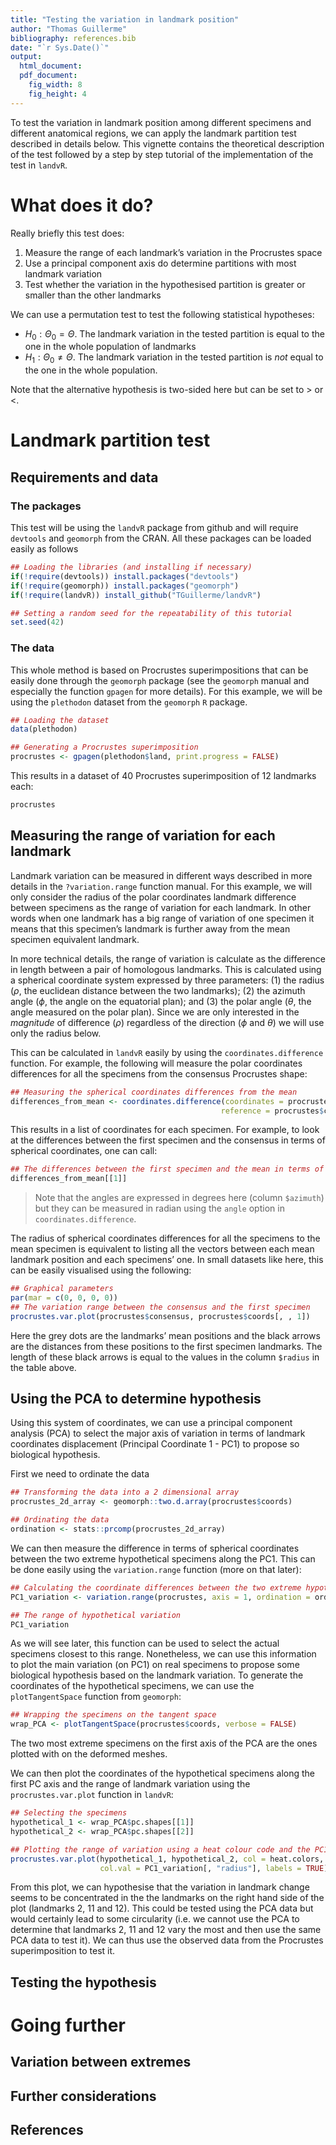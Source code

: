 ```yaml
---
title: "Testing the variation in landmark position"
author: "Thomas Guillerme"
bibliography: references.bib
date: "`r Sys.Date()`"
output:
  html_document:
  pdf_document:
    fig_width: 8
    fig_height: 4
---
```


To test the variation in landmark position among different specimens and different anatomical regions, we can apply the landmark partition test described in details below.
This vignette contains the theoretical description of the test followed by a step by step tutorial of the implementation of the test in `landvR`.

# What does it do?

Really briefly this test does:

 1. Measure the range of each landmark's variation in the Procrustes space
 2. Use a principal component axis do determine partitions with most landmark variation
 3. Test whether the variation in the hypothesised partition is greater or smaller than the other landmarks

We can use a permutation test to test the following statistical hypotheses:

 * $H_{0}: \Theta_{0} = \Theta$. The landmark variation in the tested partition is equal to the one in the whole population of landmarks
 * $H_{1}: \Theta_{0} \neq \Theta$. The landmark variation in the tested partition is _not_ equal to the one in the whole population.

Note that the alternative hypothesis is two-sided here but can be set to $>$ or $<$.

# Landmark partition test

## Requirements and data

### The packages

This test will be using the `landvR` package from github and will require `devtools` and `geomorph` from the CRAN.
All these packages can be loaded easily as follows

```r
## Loading the libraries (and installing if necessary)
if(!require(devtools)) install.packages("devtools")
if(!require(geomorph)) install.packages("geomorph")
if(!require(landvR)) install_github("TGuillerme/landvR")

## Setting a random seed for the repeatability of this tutorial
set.seed(42)
```

### The data

This whole method is based on Procrustes superimpositions that can be easily done through the `geomorph` package (see the `geomorph` manual and especially the function `gpagen` for more details).
For this example, we will be using the `plethodon` dataset from the `geomorph` `R` package.

```r
## Loading the dataset
data(plethodon)

## Generating a Procrustes superimposition
procrustes <- gpagen(plethodon$land, print.progress = FALSE)
```

This results in a dataset of 40 Procrustes superimposition of 12 landmarks each:

```r
procrustes
```

## Measuring the range of variation for each landmark

Landmark variation can be measured in different ways described in more details in the `?variation.range` function manual.
For this example, we will only consider the radius of the polar coordinates landmark difference between specimens as the range of variation for each landmark. In other words when one landmark has a big range of variation of one specimen it means that this specimen's landmark is further away from the mean specimen equivalent landmark.

In more technical details, the range of variation is calculate as the difference in length between a pair of homologous landmarks.
This is calculated using a spherical coordinate system expressed by three parameters: (1) the radius ($\rho$, the euclidean distance between the two landmarks); (2) the azimuth angle ($\phi$, the angle on the equatorial plan); and (3) the polar angle ($\theta$, the angle measured on the polar plan).
Since we are only interested in the _magnitude_ of difference ($\rho$) regardless of the direction ($\phi$ and $\theta$) we will use only the radius below.

This can be calculated in `landvR` easily by using the `coordinates.difference` function.
For example, the following will measure the polar coordinates differences for all the specimens from the consensus Procrustes shape:

```r
## Measuring the spherical coordinates differences from the mean
differences_from_mean <- coordinates.difference(coordinates = procrustes$coords,
                                               reference = procrustes$consensus, type = "spherical")
```

This results in a list of coordinates for each specimen.
For example, to look at the differences between the first specimen and the consensus in terms of spherical coordinates, one can call:

```r
## The differences between the first specimen and the mean in terms of spherical coordinates
differences_from_mean[[1]]
```

> Note that the angles are expressed in degrees here (column `$azimuth`) but they can be measured in radian using the `angle` option in `coordinates.difference`.

The radius of spherical coordinates differences for all the specimens to the mean specimen is equivalent to listing all the vectors between each mean landmark position and each specimens' one.
In small datasets like here, this can be easily visualised using the following:

```r
## Graphical parameters
par(mar = c(0, 0, 0, 0))
## The variation range between the consensus and the first specimen
procrustes.var.plot(procrustes$consensus, procrustes$coords[, , 1])
```

Here the grey dots are the landmarks' mean positions and the black arrows are the distances from these positions to the first specimen landmarks.
The length of these black arrows is equal to the values in the column `$radius` in the table above.

## Using the PCA to determine hypothesis

Using this system of coordinates, we can use a principal component analysis (PCA) to select the major axis of variation in terms of landmark coordinates displacement (Principal Coordinate 1 - PC1) to propose so biological hypothesis.

First we need to ordinate the data

```r
## Transforming the data into a 2 dimensional array
procrustes_2d_array <- geomorph::two.d.array(procrustes$coords)

## Ordinating the data
ordination <- stats::prcomp(procrustes_2d_array)
```

We can then measure the difference in terms of spherical coordinates between the two extreme hypothetical specimens along the PC1.
This can be done easily using the `variation.range` function (more on that later):

```r
## Calculating the coordinate differences between the two extreme hypothetical specimens on PC1
PC1_variation <- variation.range(procrustes, axis = 1, ordination = ordination, type = "spherical")

## The range of hypothetical variation
PC1_variation
```

As we will see later, this function can be used to select the actual specimens closest to this range.
Nonetheless, we can use this information to plot the main variation (on PC1) on real specimens to propose some biological hypothesis based on the landmark variation.
To generate the coordinates of the hypothetical specimens, we can use the `plotTangentSpace` function from `geomorph`:

```r
## Wrapping the specimens on the tangent space
wrap_PCA <- plotTangentSpace(procrustes$coords, verbose = FALSE)
```

The two most extreme specimens on the first axis of the PCA are the ones plotted with on the deformed meshes.

We can then plot the coordinates of the hypothetical specimens along the first PC axis and the range of landmark variation using the `procrustes.var.plot` function in `landvR`:


```r
## Selecting the specimens
hypothetical_1 <- wrap_PCA$pc.shapes[[1]]
hypothetical_2 <- wrap_PCA$pc.shapes[[2]]

## Plotting the range of variation using a heat colour code and the PC1 variation range
procrustes.var.plot(hypothetical_1, hypothetical_2, col = heat.colors, 
                    col.val = PC1_variation[, "radius"], labels = TRUE)
```

From this plot, we can hypothesise that the variation in landmark change seems to be concentrated in the the landmarks on the right hand side of the plot (landmarks 2, 11 and 12).
This could be tested using the PCA data but would certainly lead to some circularity (i.e. we cannot use the PCA to determine that landmarks 2, 11 and 12 vary the most and then use the same PCA data to test it).
We can thus use the observed data from the Procrustes superimposition to test it.


## Testing the hypothesis



# Going further


## Variation between extremes


## Further considerations






## References
